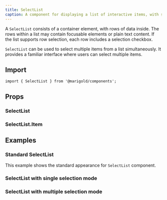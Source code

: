 ```yaml
---
title: SelectList
caption: A component for displaying a list of interactive items, with support for keyboard navigation, single or multiple selection, and row actions.
---
```


A `SelectList` consists of a container element, with rows of data inside. The rows within a list may contain focusable elements or plain text content. If the list supports row selection, each row includes a selection checkbox.

`SelectList` can be used to select multiple items from a list simultaneously. It provides a familiar interface where users can select multiple items.

## Import

```tsx
import { SelectList } from '@marigold/components';
```

## Props

### SelectList

<PropsTable component={title} />

### SelectList.Item

<PropsTable component="SelectListItem" />

## Examples

### Standard SelectList

This example shows the standard appearance for `SelectList` component.

<ComponentDemo disableLabelWidth file="./selectlist-basic.demo.tsx" />

### SelectList with single selection mode

<ComponentDemo
  disableLabelWidth
  file="./selectlist-single-selection.demo.tsx"
/>

### SelectList with multiple selection mode

<ComponentDemo
  disableLabelWidth
  file="./selectlist-multiple-selection.demo.tsx"
/>
